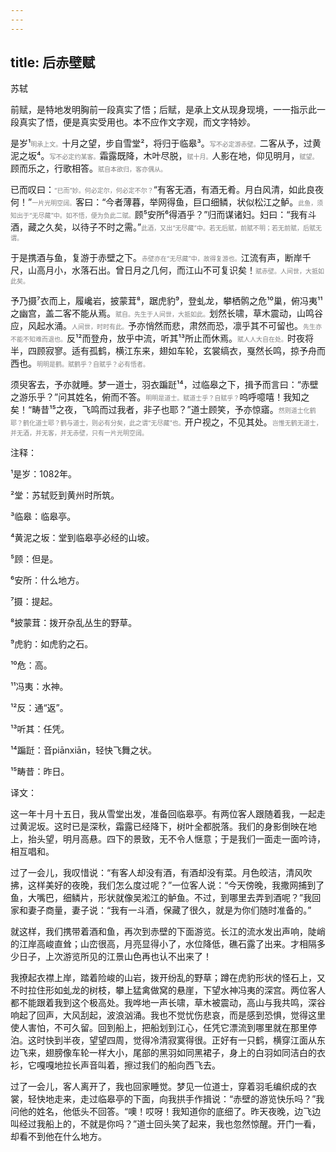 ```yaml
---
---
---
```

title: 后赤壁赋
---




苏轼





前赋，是特地发明胸前一段真实了悟；后赋，是承上文从现身现境，一一指示此一段真实了悟，便是真实受用也。本不应作文字观，而文字特妙。





是岁¹<font color=gray size=0.8rem>明承上文。</font>十月之望，步自雪堂²，将归于临皋³。<font color=gray size=0.8rem>写不必定游赤壁。</font>二客从予，过黄泥之坂⁴。<font color=gray size=0.8rem>写不必定约某客。</font>霜露既降，木叶尽脱，<font color=gray size=0.8rem>赋十月。</font>人影在地，仰见明月，<font color=gray size=0.8rem>赋望。</font>顾而乐之，行歌相答。<font color=gray size=0.8rem>赋自本欲归，客亦偶从。</font>

已而叹曰：<font color=gray size=0.8rem>“已而”妙。何必定尔，何必定不尔？</font>“有客无酒，有酒无肴。月白风清，如此良夜何！”<font color=gray size=0.8rem>一片光明空阔。</font>客曰：“今者薄暮，举网得鱼，巨口细鳞，状似松江之鲈。<font color=gray size=0.8rem>此鱼，须知出于“无尽藏”中。如不悟，便为负此二赋。</font>顾⁵安所⁶得酒乎？”归而谋诸妇。妇曰：“我有斗酒，藏之久矣，以待子不时之需。”<font color=gray size=0.8rem>此酒，又出“无尽藏”中。若无后赋，前赋不明；若无前赋，后赋无谓。</font>

于是携酒与鱼，复游于赤壁之下。<font color=gray size=0.8rem>赤壁亦在“无尽藏”中，故得复游也。</font>江流有声，断岸千尺，山高月小，水落石出。曾日月之几何，而江山不可复识矣！<font color=gray size=0.8rem>赋赤壁。人间世，大抵如此矣。</font>

予乃摄⁷衣而上，履巉岩，披蒙茸⁸，踞虎豹⁹，登虬龙，攀栖鹘之危¹⁰巢，俯冯夷¹¹之幽宫，盖二客不能从焉。<font color=gray size=0.8rem>赋自。先生于人间世，大抵如此。</font>划然长啸，草木震动，山鸣谷应，风起水涌。<font color=gray size=0.8rem>人间世，时时有此。</font>予亦悄然而悲，肃然而恐，凛乎其不可留也。<font color=gray size=0.8rem>先生亦不能不知难而退也。</font>反¹²而登舟，放乎中流，听其¹³所止而休焉。<font color=gray size=0.8rem>赋人人大自在处。</font>时夜将半，四顾寂寥。适有孤鹤，横江东来，翅如车轮，玄裳缟衣，戛然长鸣，掠予舟而西也。<font color=gray size=0.8rem>明明是鹤。赋鹤乎？自赋乎？必有悟者。</font>

须臾客去，予亦就睡。梦一道士，羽衣蹁跹¹⁴，过临皋之下，揖予而言曰：“赤壁之游乐乎？”问其姓名，俯而不答。<font color=gray size=0.8rem>明明是道士。赋道士乎？自赋乎？</font>呜呼噫嘻！我知之矣！“畴昔¹⁵之夜，飞鸣而过我者，非子也耶？”道士顾笑，予亦惊寤。<font color=gray size=0.8rem>然则道士化鹤耶？鹤化道士耶？鹤与道士，则必有分矣，此之谓“无尽藏”也。</font>开户视之，不见其处。<font color=gray size=0.8rem>岂惟无鹤无道士，并无酒，并无客，并无赤壁，只有一片光明空阔。</font>

注释：

¹是岁：1082年。

²堂：苏轼贬到黄州时所筑。

³临皋：临皋亭。

⁴黄泥之坂：堂到临皋亭必经的山坡。

⁵顾：但是。

⁶安所：什么地方。

⁷摄：提起。

⁸披蒙茸：拨开杂乱丛生的野草。

⁹虎豹：如虎豹之石。

¹⁰危：高。

¹¹冯夷：水神。

¹²反：通“返”。

¹³听其：任凭。

¹⁴蹁跹：音piānxiān，轻快飞舞之状。

¹⁵畴昔：昨日。

译文：

这一年十月十五日，我从雪堂出发，准备回临皋亭。有两位客人跟随着我，一起走过黄泥坂。这时已是深秋，霜露已经降下，树叶全都脱落。我们的身影倒映在地上，抬头望，明月高悬。四下的景致，无不令人惬意；于是我们一面走一面吟诗，相互唱和。

过了一会儿，我叹惜说：“有客人却没有酒，有酒却没有菜。月色皎洁，清风吹拂，这样美好的夜晚，我们怎么度过呢？”一位客人说：“今天傍晚，我撒网捕到了鱼，大嘴巴，细鳞片，形状就像吴淞江的鲈鱼。不过，到哪里去弄到酒呢？”我回家和妻子商量，妻子说：“我有一斗酒，保藏了很久，就是为你们随时准备的。”

就这样，我们携带着酒和鱼，再次到赤壁的下面游览。长江的流水发出声响，陡峭的江岸高峻直耸；山峦很高，月亮显得小了，水位降低，礁石露了出来。才相隔多少日子，上次游览所见的江景山色再也认不出来了！

我撩起衣襟上岸，踏着险峻的山岩，拨开纷乱的野草；蹲在虎豹形状的怪石上，又不时拉住形如虬龙的树枝，攀上猛禽做窝的悬崖，下望水神冯夷的深宫。两位客人都不能跟着我到这个极高处。我哗地一声长啸，草木被震动，高山与我共鸣，深谷响起了回声，大风刮起，波浪汹涌。我也不觉忧伤悲哀，而是感到恐惧，觉得这里使人害怕，不可久留。回到船上，把船划到江心，任凭它漂流到哪里就在那里停泊。这时快到半夜，望望四周，觉得冷清寂寞得很。正好有一只鹤，横穿江面从东边飞来，翅膀像车轮一样大小，尾部的黑羽如同黑裙子，身上的白羽如同洁白的衣衫，它嘎嘎地拉长声音叫着，擦过我们的船向西飞去。

过了一会儿，客人离开了，我也回家睡觉。梦见一位道士，穿着羽毛编织成的衣裳，轻快地走来，走过临皋亭的下面，向我拱手作揖说：“赤壁的游览快乐吗？”我问他的姓名，他低头不回答。“噢！哎呀！我知道你的底细了。昨天夜晚，边飞边叫经过我船上的，不就是你吗？”道士回头笑了起来，我也忽然惊醒。开门一看，却看不到他在什么地方。
